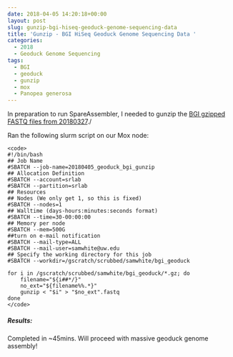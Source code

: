 ```yaml
---
date: 2018-04-05 14:20:18+00:00
layout: post
slug: gunzip-bgi-hiseq-geoduck-genome-sequencing-data
title: 'Gunzip - BGI HiSeq Geoduck Genome Sequencing Data '
categories:
  - 2018
  - Geoduck Genome Sequencing
tags:
  - BGI
  - geoduck
  - gunzip
  - mox
  - Panopea generosa
---
```


In preparation to run SpareAssembler, I needed to gunzip the [BGI gzipped FASTQ files from 20180327](https://robertslab.github.io/sams-notebook/posts/2018-03-27-fastqcmultiqc-bgi-geoduck-genome-sequencing-data/)./

Ran the following slurm script on our Mox node:


    
    <code>
    #!/bin/bash
    ## Job Name
    #SBATCH --job-name=20180405_geoduck_bgi_gunzip
    ## Allocation Definition
    #SBATCH --account=srlab
    #SBATCH --partition=srlab
    ## Resources
    ## Nodes (We only get 1, so this is fixed)
    #SBATCH --nodes=1
    ## Walltime (days-hours:minutes:seconds format)
    #SBATCH --time=30-00:00:00
    ## Memory per node
    #SBATCH --mem=500G
    ##turn on e-mail notification
    #SBATCH --mail-type=ALL
    #SBATCH --mail-user=samwhite@uw.edu
    ## Specify the working directory for this job
    #SBATCH --workdir=/gscratch/scrubbed/samwhite/bgi_geoduck
    
    for i in /gscratch/scrubbed/samwhite/bgi_geoduck/*.gz; do
        filename="${i##*/}"
        no_ext="${filename%%.*}"
        gunzip < "$i" > "$no_ext".fastq
    done
    </code>





##### Results:



Completed in ~45mins. Will proceed with massive geoduck genome assembly!
